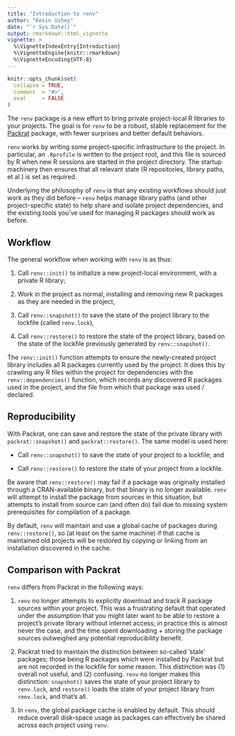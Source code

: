 ```yaml
---
title: "Introduction to renv"
author: "Kevin Ushey"
date: "`r Sys.Date()`"
output: rmarkdown::html_vignette
vignette: >
  %\VignetteIndexEntry{Introduction}
  %\VignetteEngine{knitr::rmarkdown}
  %\VignetteEncoding{UTF-8}
---
```


```r
knitr::opts_chunk$set(
  collapse = TRUE,
  comment  = "#>",
  eval     = FALSE
)
```

The `renv` package is a new effort to bring private project-local R libraries
to your projects. The goal is for `renv` to be a robust, stable replacement for
the [Packrat](https://rstudio.github.io/packrat/) package, with fewer surprises
and better default behaviors.

`renv` works by writing some project-specific infrastructure to the project.
In particular, an `.Rprofile` is written to the project root, and this file
is sourced by R when new R sessions are started in the project directory.
The startup machinery then ensures that all relevant state (R repositories,
library paths, et al.) is set as required.

Underlying the philosophy of `renv` is that any existing workflows should
just work as they did before -- `renv` helps manage library paths (and other
project-specific state) to help share and isolate project dependencies, and
the existing tools you've used for managing R packages should work as before.

## Workflow

The general workflow when working with `renv` is as thus:

1. Call `renv::init()` to initialize a new project-local environment, with a
   private R library;

2. Work in the project as normal, installing and removing new R packages as
   they are needed in the project,

3. Call `renv::snapshot()` to save the state of the project library to the
   lockfile (called `renv.lock`),

4. Call `renv::restore()` to restore the state of the project library, based
   on the state of the lockfile previously generated by `renv::snapshot()`.

The `renv::init()` function attempts to ensure the newly-created project
library includes all R packages currently used by the project. It does this
by crawling any R files within the project for dependencies with the
`renv::dependencies()` function, which records any discovered R packages
used in the project, and the file from which that package was used / declared.

## Reproducibility

With Packrat, one can save and restore the state of the private library with
`packrat::snapshot()` and `packrat::restore()`. The same model is used here:

- Call `renv::snapshot()` to save the state of your project to a lockfile; and
  
- Call `renv::restore()` to restore the state of your project from a lockfile.

Be aware that `renv::restore()` may fail if a package was originally installed
through a CRAN-available binary, but that binary is no longer available. `renv`
will attempt to install the package from sources in this situation, but attempts
to install from source can (and often do) fail due to missing system
prerequisites for compilation of a package.

By default, `renv` will maintain and use a global cache of packages during
`renv::restore()`, so (at least on the same machine) if that cache is maintained
old projects will be restored by copying or linking from an installation
discovered in the cache.

## Comparison with Packrat

`renv` differs from Packrat in the following ways:

1. `renv` no longer attempts to explicitly download and track R package sources
   within your project. This was a frustrating default that operated under the
   assumption that you might later want to be able to restore a project's private
   library without internet access; in practice this is almost never the case, and
   the time spent downloading + storing the package sources outweighed any
   potential reproducibility benefit.

2. Packrat tried to maintain the distinction between so-called 'stale' packages;
   those being R packages which were installed by Packrat but are not recorded
   in the lockfile for some reason. This distinction was (1) overall not useful,
   and (2) confusing. `renv` no longer makes this distinction:
   `snapshot()` saves the state of your project library to `renv.lock`, and
   `restore()` loads the state of your project library from `renv.lock`, and
   that's all.

3. In `renv`, the global package cache is enabled by default. This should
   reduce overall disk-space usage as packages can effectively be shared
   across each project using `renv`.

